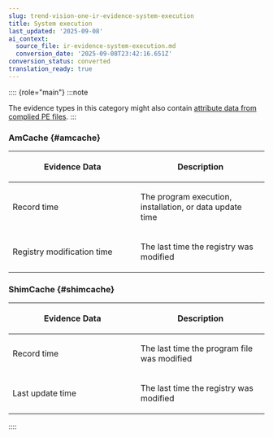```yaml
---
slug: trend-vision-one-ir-evidence-system-execution
title: System execution
last_updated: '2025-09-08'
ai_context:
  source_file: ir-evidence-system-execution.md
  conversion_date: '2025-09-08T23:42:16.651Z'
conversion_status: converted
translation_ready: true
---
```


:::: {role="main"}
:::note

The evidence types in this category might also contain [attribute data from complied PE files](portable-executable-pe-attributes.mdx).
:::

### AmCache {#amcache}

<table>
<colgroup>
<col style="width: 50%" />
<col style="width: 50%" />
</colgroup>
<thead>
<tr>
<th><p>Evidence Data</p></th>
<th><p>Description</p></th>
</tr>
</thead>
<tbody>
<tr>
<td><p>Record time</p></td>
<td><p>The program execution, installation, or data update time</p></td>
</tr>
<tr>
<td><p>Registry modification time</p></td>
<td><p>The last time the registry was modified</p></td>
</tr>
</tbody>
</table>

### ShimCache {#shimcache}

<table>
<colgroup>
<col style="width: 50%" />
<col style="width: 50%" />
</colgroup>
<thead>
<tr>
<th><p>Evidence Data</p></th>
<th><p>Description</p></th>
</tr>
</thead>
<tbody>
<tr>
<td><p>Record time</p></td>
<td><p>The last time the program file was modified</p></td>
</tr>
<tr>
<td><p>Last update time</p></td>
<td><p>The last time the registry was modified</p></td>
</tr>
</tbody>
</table>
::::
